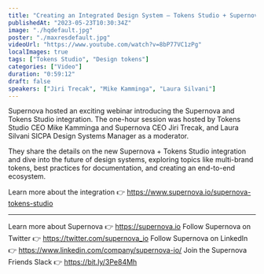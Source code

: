 ```yaml
---
title: "Creating an Integrated Design System — Tokens Studio + Supernova"
publishedAt: "2023-05-23T10:30:34Z"
image: "./hqdefault.jpg"
poster: "./maxresdefault.jpg"
videoUrl: "https://www.youtube.com/watch?v=8bP77VC1zPg"
localImages: true
tags: ["Tokens Studio", "Design tokens"]
categories: ["Video"]
duration: "0:59:12"
draft: false
speakers: ["Jiri Trecak", "Mike Kamminga", "Laura Silvani"]
---
```


Supernova hosted an exciting webinar introducing the Supernova and Tokens Studio integration. The one-hour session was hosted by Tokens Studio CEO Mike Kamminga and Supernova CEO Jiri Trecak, and Laura Silvani SICPA Design Systems Manager as a moderator.

They share the details on the new Supernova + Tokens Studio integration and dive into the future of design systems, exploring topics like multi-brand tokens, best practices for documentation, and creating an end-to-end ecosystem.

Learn more about the integration 👉 https://www.supernova.io/supernova-tokens-studio

---

Learn more about Supernova 👉 https://supernova.io
Follow Supernova on Twitter 👉 https://twitter.com/supernova_io
Follow Supernova on LinkedIn 👉 https://www.linkedin.com/company/supernova-io/
Join the Supernova Friends Slack 👉 https://bit.ly/3Pe84Mh
